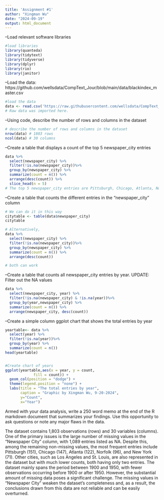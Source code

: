 ```yaml
---
title: 'Assignment #1'
author: "Xingman Wu"
date: "2024-09-19"
output: html_document
---
```

--Load relevant software libraries
```r
#load libraries
library(quanteda)
library(tidytext)
library(tidyverse)
library(dplyr)
library(rio)
library(janitor)
```

--Load the data: https://github.com/wellsdata/CompText_Jour/blob/main/data/blackindex_master.csv
```r
#load the data
data <- read.csv('https://raw.githubusercontent.com/wellsdata/CompText_Jour/refs/heads/main/data/blackindex_master.csv')
# Raw data was imported here.
```

--Using code, describe the number of rows and columns in the dataset
```r
# describe the number of rows and columns in the dataset
nrow(data) # 1803 rows
ncol(data) # 30 columns
```

--Create a table that displays a count of the top 5 newspaper_city entries
```r
data %>% 
  select(newspaper_city) %>% 
  filter(!is.na(newspaper_city))%>% 
  group_by(newspaper_city) %>% 
  summarize(count = n()) %>% 
  arrange(desc(count)) %>%
  slice_head(n = 5)
# The top 5 newspaper_city entries are Pittsburgh, Chicago, Atlanta, Norfolk, and New York.

```

--Create a table that counts the different entries in the "newspaper_city" column
```r
# We can do it in this way
citytable <- table(data$newspaper_city)
citytable 

# Alternatively, 
data %>% 
  select(newspaper_city) %>% 
  filter(!is.na(newspaper_city))%>% 
  group_by(newspaper_city) %>% 
  summarize(count = n()) %>% 
  arrange(desc(count))

# both can work
```
--Create a table that counts all newspaper_city entries by year. UPDATE: Filter out the NA values
```r
data %>% 
  select(newspaper_city, year) %>% 
  filter(!is.na(newspaper_city) & !is.na(year))%>% 
  group_by(year,newspaper_city) %>% 
  summarize(count = n()) %>% 
  arrange(newspaper_city, desc(count))

```

--Create a simple column ggplot chart that shows the total entries by year
```r
yeartable<- data %>% 
  select(year) %>% 
  filter(!is.na(year))%>% 
  group_by(year) %>% 
  summarize(count = n())
head(yeartable)


#Create chart of years
ggplot(yeartable,aes(x = year, y = count,
             fill = count)) +
  geom_col(position = "dodge") + 
  theme(legend.position = "none") +
  labs(title = "The total entries by year",
       caption = "Graphic by Xingman Wu, 9-20-2024",
       y="Count",
       x="Year")

```

Armed with your data analysis, write a 250 word memo at the end of the R markdown document that summarizes your findings. 
Use this opportunity to ask questions or note any major flaws in the data.

The dataset contains 1,803 observations (rows) and 30 variables (columns). One of the primary issues is the large number of missing values in the "Newspaper City" column, with 1,089 entries listed as NA. Despite this, among the remaining non-missing values, the most frequent entries include Pittsburgh (151), Chicago (147), Atlanta (122), Norfolk (96), and New York (71). Other cities, such as Los Angeles and St. Louis, are also represented in the dataset but with much lower counts, both having only two entries. The dataset mainly spans the period between 1900 and 1950, with fewer observations occurring before 1900 or after 1950. However, the substantial amount of missing data poses a significant challenge. The missing values in "Newspaper City" weaken the dataset’s completeness and, as a result, the conclusions drawn from this data are not reliable and can be easily overturned.




